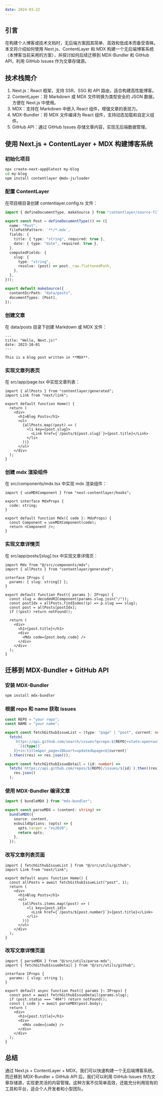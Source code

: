 ```yaml
---
date: 2024-03-22
---
```


## 引言

在构建个人博客或技术文档时，无后端方案因其简单、高效和低成本而备受青睐。本文将介绍如何使用 Next.js、ContentLayer 和 MDX 构建一个无后端博客系统（本博客当前采用的方案），并探讨如何后续迁移到 MDX-Bundler 和 GitHub API，利用 GitHub Issues 作为文章存储源。

## 技术栈简介

1. Next.js：React 框架，支持 SSR、SSG 和 API 路由，适合构建高性能博客。
2. ContentLayer：将 Markdown 或 MDX 文件转换为类型安全的 JSON 数据，方便在 Next.js 中使用。
3. MDX：支持在 Markdown 中嵌入 React 组件，增强文章的表现力。
4. MDX-Bundler：将 MDX 文件编译为 React 组件，支持动态加载和自定义组件。
5. GitHub API：通过 GitHub Issues 存储文章内容，实现无后端数据管理。

## 使用 Next.js + ContentLayer + MDX 构建博客系统

### 初始化项目

```sh
npx create-next-app@latest my-blog
cd my-blog
npm install contentlayer @mdx-js/loader
```

### 配置 ContentLayer

在项目根目录创建 contentlayer.config.ts 文件：

```ts title=contentlayer.config.ts
import { defineDocumentType, makeSource } from "contentlayer/source-files";

export const Post = defineDocumentType(() => ({
  name: "Post",
  filePathPattern: `**/*.mdx`,
  fields: {
    title: { type: "string", required: true },
    date: { type: "date", required: true },
  },
  computedFields: {
    slug: {
      type: "string",
      resolve: (post) => post._raw.flattenedPath,
    },
  },
}));

export default makeSource({
  contentDirPath: "data/posts",
  documentTypes: [Post],
});
```

### 创建文章

在 data/posts 目录下创建 Markdown 或 MDX 文件：

```mdx title=data/posts/hello.mdx
---
title: "Hello, Next.js!"
date: 2023-10-01
---

This is a blog post written in **MDX**.
```

### 实现文章列表页

在 src/app/page.tsx 中实现文章列表：

```tsx title=src/app/page.tsx
import { allPosts } from "contentlayer/generated";
import Link from "next/link";

export default function Home() {
  return (
    <div>
      <h1>Blog Posts</h1>
      <ul>
        {allPosts.map((post) => (
          <li key={post.slug}>
            <Link href={`/posts/${post.slug}`}>{post.title}</Link>
          </li>
        ))}
      </ul>
    </div>
  );
}
```

### 创建 mdx 渲染组件

在 src/components/mdx.tsx 中实现 mdx 渲染组件：

```tsx title=src/components/mdx.tsx
import { useMDXComponent } from "next-contentlayer/hooks";

export interface MdxProps {
  code: string;
}

export default function Mdx({ code }: MdxProps) {
  const Component = useMDXComponent(code);
  return <Component />;
}
```

### 实现文章详情页

在 src/app/posts/[slug].tsx 中实现文章详情页：

```tsx title=pages/posts/[...slug].tsx
import Mdx from "@/src/components/mdx";
import { allPosts } from "contentlayer/generated";

interface IProps {
  params: { slug: string[] };
}

export default function Post({ params }: IProps) {
  const slug = decodeURIComponent(params.slug.join("/"));
  const postIdx = allPosts.findIndex((p) => p.slug === slug);
  const post = allPosts[postIdx];
  if (!post) return notFound();

  return (
    <div>
      <h1>{post.title}</h1>
      <div>
        <Mdx code={post.body.code} />
      </div>
    </div>
  );
}
```

## 迁移到 MDX-Bundler + GitHub API

### 安装 MDX-Bundler

```sh
npm install mdx-bundler
```

### 根据 repo 和 name 获取 issues

```ts title=src/utils/github.ts
const REPO = "your repo";
const NAME = "your name";

export const fetchGithubIssueList = (type: "page" | "post", current: number) =>
  fetch(
    `https://api.github.com/search/issues?q=repo:${REPO}+state:open+author:${NAME}+${encodeURIComponent(
      `[${type}]`
    )}+in:title&per_page=10&sort=updated&page=${current}`
  ).then((res) => res.json());

export const fetchGithubIssueDetail = (id: number) =>
  fetch(`https://api.github.com/repos/${REPO}/issues/${id}`).then((res) =>
    res.json()
  );
```

### 使用 MDX-Bundler 编译文章

```ts title=src/utils/parse-mdx.ts
import { bundleMDX } from "mdx-bundler";

export const parseMDX = (content: string) =>
  bundleMDX({
    source: content,
    esbuildOptions: (opts) => {
      opts.target = "es2020";
      return opts;
    },
  });
```

### 改写文章列表页面

```tsx title=src/app/page.tsx
import { fetchGithubIssueList } from "@/src/utils/github";
import Link from "next/link";

export default async function Home() {
  const allPosts = await fetchGithubIssueList("post", 1);
  return (
    <div>
      <h1>Blog Posts</h1>
      <ul>
        {allPosts.items.map((post) => (
          <li key={post.id}>
            <Link href={`/posts/${post.number}`}>{post.title}</Link>
          </li>
        ))}
      </ul>
    </div>
  );
}
```

### 改写文章详情页面

```tsx title=pages/posts/[slug].tsx
import { parseMDX } from "@/src/utils/parse-mdx";
import { fetchGithubIssueDetail } from "@/src/utils/github";

interface IProps {
  params: { slug: string };
}

export default async function Post({ params }: IProps) {
  const post = await fetchGithubIssueDetail(params.slug);
  if (post.status === "404") return notFound();
  const { code } = await parseMDX(post.body);
  return (
    <div>
      <h1>{post.title}</h1>
      <div>
        <Mdx code={code} />
      </div>
    </div>
  );
}
```

## 总结

通过 Next.js + ContentLayer + MDX，我们可以快速构建一个无后端博客系统。而迁移到 MDX-Bundler + GitHub API 后，我们可以利用 GitHub Issues 作为文章存储源，实现更灵活的内容管理。这种方案不仅简单高效，还能充分利用现有的工具和平台，适合个人开发者和小型团队。
